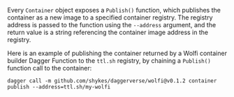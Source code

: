 Every `Container` object exposes a `Publish()` function, which publishes the container as a new image to a specified container registry. The registry address is passed to the function using the `--address` argument, and the return value is a string referencing the container image address in the registry.

Here is an example of publishing the container returned by a Wolfi container builder Dagger Function to the `ttl.sh` registry, by chaining a `Publish()` function call to the container:

```shell
dagger call -m github.com/shykes/daggerverse/wolfi@v0.1.2 container publish --address=ttl.sh/my-wolfi
```
